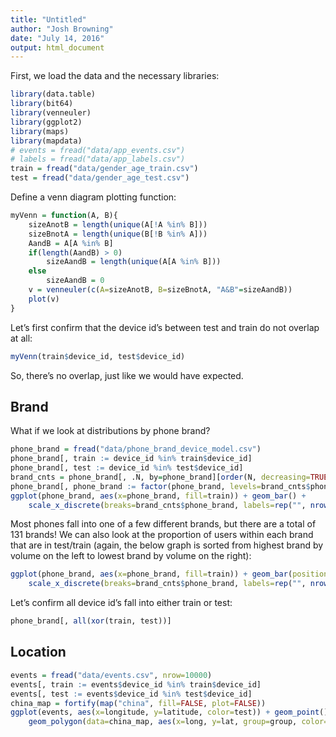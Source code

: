```yaml
---
title: "Untitled"
author: "Josh Browning"
date: "July 14, 2016"
output: html_document
---
```


First, we load the data and the necessary libraries:

```r
library(data.table)
library(bit64)
library(venneuler)
library(ggplot2)
library(maps)
library(mapdata)
# events = fread("data/app_events.csv")
# labels = fread("data/app_labels.csv")
train = fread("data/gender_age_train.csv")
test = fread("data/gender_age_test.csv")
```

Define a venn diagram plotting function:

```r
myVenn = function(A, B){
    sizeAnotB = length(unique(A[!A %in% B]))
    sizeBnotA = length(unique(B[!B %in% A]))
    AandB = A[A %in% B]
    if(length(AandB) > 0)
        sizeAandB = length(unique(A[A %in% B]))
    else
        sizeAandB = 0
    v = venneuler(c(A=sizeAnotB, B=sizeBnotA, "A&B"=sizeAandB))
    plot(v)
}
```

Let's first confirm that the device id's between test and train do not overlap at all:

```r
myVenn(train$device_id, test$device_id)
```

So, there's no overlap, just like we would have expected.

## Brand

What if we look at distributions by phone brand?

```r
phone_brand = fread("data/phone_brand_device_model.csv")
phone_brand[, train := device_id %in% train$device_id]
phone_brand[, test := device_id %in% test$device_id]
brand_cnts = phone_brand[, .N, by=phone_brand][order(N, decreasing=TRUE), ]
phone_brand[, phone_brand := factor(phone_brand, levels=brand_cnts$phone_brand)]
ggplot(phone_brand, aes(x=phone_brand, fill=train)) + geom_bar() +
    scale_x_discrete(breaks=brand_cnts$phone_brand, labels=rep("", nrow(brand_cnts)))
```

Most phones fall into one of a few different brands, but there are a total of 131 brands!  We can also look at the proportion of users within each brand that are in test/train (again, the below graph is sorted from highest brand by volume on the left to lowest brand by volume on the right):

```r
ggplot(phone_brand, aes(x=phone_brand, fill=train)) + geom_bar(position="fill") +
    scale_x_discrete(breaks=brand_cnts$phone_brand, labels=rep("", nrow(brand_cnts)))
```

Let's confirm all device id's fall into either train or test:

```r
phone_brand[, all(xor(train, test))]
```

## Location

```r
events = fread("data/events.csv", nrow=10000)
events[, train := events$device_id %in% train$device_id]
events[, test := events$device_id %in% test$device_id]
china_map = fortify(map("china", fill=FALSE, plot=FALSE))
ggplot(events, aes(x=longitude, y=latitude, color=test)) + geom_point() +
    geom_polygon(data=china_map, aes(x=long, y=lat, group=group, color=NULL, fill=NULL))
```